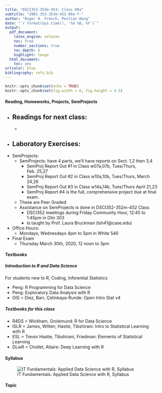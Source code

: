 ```yaml
---
title: "DSCI353-353m-453: Class 00a"
subtitle: "2001-353-353m-453-00a-f-"
author: "Roger H. French, Peitian Wang"
date: "`r format(Sys.time(), '%d %B, %Y')`"
output: 
  pdf_document:
    latex_engine: xelatex
    toc: true
    number_sections: true
    toc_depth: 6
    highlight: tango
  html_document:
    toc: yes
urlcolor: blue
bibliography: refs.bib
---
```


```r
knitr::opts_chunk$set(echo = TRUE)
knitr::opts_chunk$set(fig.width = 6, fig.height = 4.5) 
```

 \setcounter{section}{1}
 \setcounter{subsection}{1}
 \setcounter{subsubsection}{0}

#### Reading, Homeworks, Projects, SemProjects

  - Readings for next class: 
    - 
    - 
  - Laboratory Exercises: 
    - 
  - SemProjects:   
    - SemProjects: have 4 parts, we'll have reports on Sect. 1,2 then 3,4
      - SemProj Report Out #1 in Class w07a,07b, Tues/Thurs, Feb. 25,27
      - SemProj Report Out #2 in Class w10a,10b, Tues/Thurs, March 24,26
      - SemProj Report Out #3 in Class w14a,14b, Tues/Thurs April 21,23
      - SemProj Report #4 is the full, comprehensive project due at final exam.
    - These are Peer Graded
    - Assistance on SemProjects is done in DSCI352-352m-452 Class
      - DSCI352 meetings during Friday Community Hour, 12:45 to 1:45pm in Olin 303
      - Is taught by Prof. Laura Bruckman (lsh41@case.edu)
  - Office Hours: 
    - Mondays, Wednesdays 4pm to 5pm in White 540 
  - Final Exam
    - Thursday March 30th, 2020, 12 noon to 3pm

#### Textbooks

##### Introduction to R and Data Science

For students new to R, Coding, Inferential Statistics

  - Peng: R Programming for Data Science
  - Peng: Exploratory Data Analysis with R
  - OIS = Diez, Barr, Çetinkaya-Runde: Open Intro Stat v4
  
##### Textbooks for this class

  - R4DS = Wickham, Grolemund: R for Data Science
  - ISLR = James, Witten, Hastie, Tibshirani: Intro to Statistical Learning with R
  - ESL = Trevor Hastie, Tibshirani, Friedman: Elements of Statistical Learning
  - DLwR = Chollet, Allaire: Deep Learning with R

#### Syllabus

![IT Fundamentals: Applied Data Science with R, Syllabus](./figs/syllabus.png)


  
<!-- 
 How to make comments inside Rmarkdown
# Script Name: My class notes template for Fall 2016
# Purpose: This is a template Rmd file to start a new class from
# Authors: Roger H. French
# License: Creative Commons Attribution-ShareAlike 4.0 International License.
##########
# Latest Changelog Entires:
# v0.00.01 - Filename.Rmd - Roger French started this blank Rmd script
-->

<!-- Or on a single line like this -->

#### Topic




